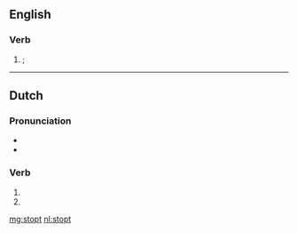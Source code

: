 ==English==

===Verb===
{{head|en|obsolete spelling}}

# {{obsolete spelling of|stopped|lang=en|nodot=1}}; {{en-past of|stop|nocap=1}}

----

==Dutch==

===Pronunciation===
* {{audio|Nl-stopt.ogg|Audio|lang=nl}}
* {{rhymes|ɔpt|lang=nl}}

===Verb===
{{nl-verb-form}}

# {{nl-verb form of|p=23|n=sg|t=pres|m=ind|stoppen}}
# {{nl-verb form of|n=pl|m=imp|stoppen}}

[[mg:stopt]]
[[nl:stopt]]